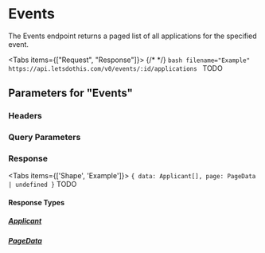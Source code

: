 

# Events

The Events endpoint returns a paged list of all applications for the specified event.

<Tabs items={["Request", "Response"]}>
  {/* <!-- prettier-ignore --> */}
  <Tab>
    ```bash filename="Example"
      https://api.letsdothis.com/v0/events/:id/applications
    ```
  </Tab>
  <Tab>
    TODO
  </Tab>
</Tabs>

## Parameters for "Events"

### Headers

<Authorization />

### Query Parameters

<DefaultQueryParameters />

### Response

<Tabs items={['Shape', 'Example']}>
  <Tab>
    ```
    {
      data: Applicant[],
      page: PageData | undefined
    }
    ```
  </Tab>
  <Tab>
    TODO
  </Tab>
</Tabs>

#### Response Types

##### [Applicant](/entities/applicant)

<Applicant />

##### [PageData](/entities/pageData)

<PageData />
